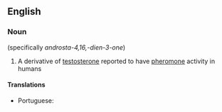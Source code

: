 ==English==

===Noun===
{{wikipedia}}
{{en-noun|-}} (specifically ''androsta-4,16,-dien-3-one'')

# {{lb|en|biochemistry}} A derivative of [[testosterone]] reported to have [[pheromone]] activity in humans

====Translations====
{{trans-top|a derivative of testosterone}}
* Portuguese: {{t|pt|androstadienona|f}}
{{trans-mid}}
{{trans-bottom}}
